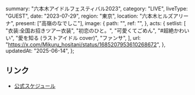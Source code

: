   summary: "六本木アイドルフェスティバル2023",
  category: "LIVE",
  liveType: "GUEST",
  date: "2023-07-29",
  region: "東京",
  location: "六本木ヒルズアリーナ",
  present: ["高嶺のなでしこ"],
  image: {
    path: "",
    ref: "",
  },
  acts: {
    setlist: [
      "衣装:全国お招きツアー衣装",
      "初恋のひと。",
      "可愛くてごめん",
      "#超絶かわいい",
      "愛を知る (ラストアイドル cover)",
      "ファンサ",
    ],
    url: "https://x.com/Mikuru_hositani/status/1685207953610268672",
  },
  updatedAt: "2025-06-14",
};

## リンク

- [公式スケジュール](https://takanenonadeshiko.jp/?p=1082)
